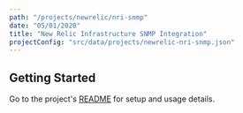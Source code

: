 ```yaml
---
path: "/projects/newrelic/nri-snmp"
date: "05/01/2020"
title: "New Relic Infrastructure SNMP Integration"
projectConfig: "src/data/projects/newrelic-nri-snmp.json"
---
```


## Getting Started

Go to the project's [README](https://github.com/newrelic/nri-snmp#readme) for setup and usage details.





